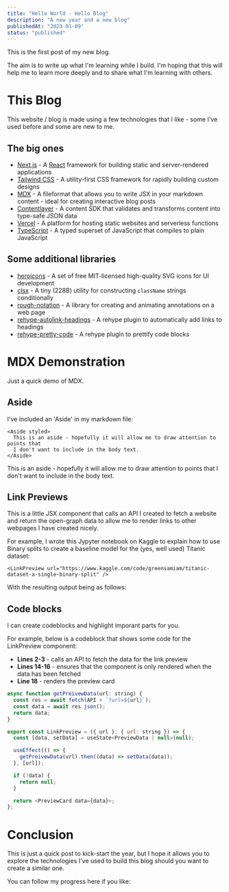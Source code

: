```yaml
---
title: "Hello World - Hello Blog"
description: "A new year and a new blog"
publishedAt: "2023-01-09"
status: "published"
---
```


This is the first post of my new blog.

The aim is to write up what I'm learning while I build. I'm hoping that this will help me to learn more deeply and to share what I'm learning with others.

# This Blog

This website / blog is made using a few technologies that I like - some I've used before and some are new to me.

## The big ones

- [Next.js](https://nextjs.org/) - A [React](https://reactjs.org/) framework for building static and server-rendered applications
- [Tailwind CSS](https://tailwindcss.com/) - A utility-first CSS framework for rapidly building custom designs
- [MDX](https://mdxjs.com/) - A fileformat that allows you to write JSX in your markdown content - ideal for creating interactive blog posts
- [Contentlayer](https://contentlayer.dev/) - A content SDK that validates and transforms content into type-safe JSON data
- [Vercel](https://vercel.com/) - A platform for hosting static websites and serverless functions
- [TypeScript](https://www.typescriptlang.org/) - A typed superset of JavaScript that compiles to plain JavaScript

## Some additional libraries

- [heroicons](https://heroicons.com/) - A set of free MIT-licensed high-quality SVG icons for UI development
- [clsx](https://github.com/lukeed/clsx) - A tiny (228B) utility for constructing `className` strings conditionally
- [rough-notation](https://roughnotation.com/) - A library for creating and animating annotations on a web page
- [rehype-autolink-headings](https://github.com/rehypejs/rehype-autolink-headings) - A rehype plugin to automatically add links to headings
- [rehype-pretty-code](https://rehype-pretty-code.netlify.app/) - A rehype plugin to prettify code blocks

# MDX Demonstration

Just a quick demo of MDX.

## Aside

I've included an 'Aside' in my markdown file:

```mdx
<Aside styled>
  This is an aside - hopefully it will allow me to draw attention to points that
  I don't want to include in the body text.
</Aside>
```

<Aside styled>
  This is an aside - hopefully it will allow me to draw attention to points that
  I don't want to include in the body text.
</Aside>

## Link Previews

This is a little JSX component that calls an API I created to fetch a website and
return the open-graph data to allow me to render links to other webpages I have created nicely.

For example, I wrote this Jypyter notebook on Kaggle to explain how to use Binary splits to create a baseline model for the (yes, well used) Titanic dataset:

```mdx
<LinkPreview url="https://www.kaggle.com/code/greensamiam/titanic-dataset-a-single-binary-split" />
```

With the resulting output being as follows:

<LinkPreview url="https://www.kaggle.com/code/greensamiam/titanic-dataset-a-single-binary-split" />

## Code blocks

I can create codeblocks and highlight imporant parts for you.

For example, below is a codeblock that shows some code for the LinkPreview component:

- **Lines 2-3** - calls an API to fetch the data for the link preview
- **Lines 14-16** - ensures that the component is only rendered when the data has been fetched
- **Line 18** - renders the preview card

```js showLineNumbers title="LinkPreview.tsx" {2-3,14-16,18}
async function getPreivewData(url: string) {
  const res = await fetch(API + `?url=${url}`);
  const data = await res.json();
  return data;
}

export const LinkPreview = ({ url }: { url: string }) => {
  const [data, setData] = useState<PreviewData | null>(null);

  useEffect(() => {
    getPreivewData(url).then((data) => setData(data));
  }, [url]);

  if (!data) {
    return null;
  }

  return <PreviewCard data={data}>;
};
```

# Conclusion

This is just a quick post to kick-start the year, but I hope it allows you to explore the technologies I've used to build this blog should you want to create a similar one.

You can follow my progress here if you like:

<LinkPreview url="https://github.com/ssfgreen/blog" />
